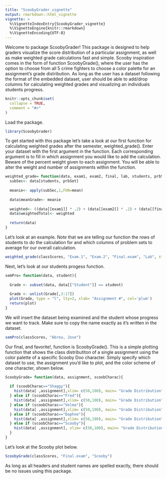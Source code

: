 ```yaml
---
title: "ScoobyGrader_vignette"
output: rmarkdown::html_vignette
vignette: >
  %\VignetteIndexEntry{ScoobyGrader_vignette}
  %\VignetteEngine{knitr::rmarkdown}
  %\VignetteEncoding{UTF-8}
---
```

Welcome to package ScoobyGrader! This package is designed to help graders visualize the score distribution of a particular assignment, as well as make weighted grade calculations fast and simple. Scooby inspiration comes in the form of function ScoobyGrade(), where the user has the option to choose from all 5 crime fighters to choose a color palette for an assignment's grade distribution. As long as the user has a dataset following the format of the embedded dataset, user should be able to add/drop columns for calculating weighted grades and visualizing an individuals students progress.
```r
knitr::opts_chunk$set(
  collapse = TRUE,
  comment = "#>"
)
```
Load the package.
```r
library(ScoobyGrader)
```

To get started with this package let's take a look at our first function for calculating weighted grades after the semester, weighted_grade(). Enter your dataset with the first argument in the function. Each corresponding argument is to fill in which assignment you would like to add the calculation. Beware of the percent weight given to each assignment. You will be able to alter the weight and number of assignments within the function. 
```r
weighted_grade= function(data, exam1, exam2, final, lab, students, prbSet){
  subSec<- data[students, prbSet]
  
  meanie<- apply(subSec,1,FUN=mean)
  
  data$meanGrade<- meanie
  
  weighted<- ((data[[exam1]] * .2) + (data[[exam2]] * .2) + (data[[final]] * .3) + (data[[lab]] * .2) + (data$meanGrade * .1))
  data$weightedTotal<- weighted
  
  return(data)
}

```

Let's look at an example. *Note* that we are telling our function the rows of students to do the calculation for and which columns of problem sets to average for our overall calculation.
```r
weighted_grade(classScores, "Exam.1", "Exam.2", "Final.exam", "Lab", students=1:166, prbSet=7:18)
```
Next, let's look at our students progess function.
```r
semPro= function(data, student){
  
  Grade <- subset(data, data[["Student"]] == student)
  
  Grade <- unlist(Grade[,3:17])
  plot(Grade, type = "l", lty=2, xlab= "Assignment #", col='plum')
  return(plot)
}
```

We will insert the dataset being examined and the student whose progress we want to track. Make sure to copy the name exactly as it's written in the dataset.
```r
semPro(classScores, "Abreu, Jose")
```

Our final, and favorite!, function is ScoobyGrade(). This is a simple plotting function that shows the class distributiton of a single assignment using the color palette of a specific Scooby Doo character. Simply specify which dataset to use, the assignment you'd like to plot, and the color scheme of one character, shown below.
```r
ScoobyGrade= function(data, assignment, scoobCharac){
 
  if (scoobCharac=="Shaggy"){
    hist(data[ ,assignment],xlim= c(50,100), main= "Grade Distribution", xlab= "Grade", ylab= "# of Students", col=c("olivedrab","tomato4"), border= "black")
  } else if (scoobCharac=="Fred"){
    hist(data[ ,assignment],xlim= c(50,100), main= "Grade Distribution", xlab= "Grade", ylab= "# of Students", col=c("white", "deepskyblue3"), border= "orange2")
  } else if (scoobCharac=="Velma"){
    hist(data[ ,assignment],xlim= c(50,100), main= "Grade Distribution", xlab= "Grade", ylab= "# of Students", col="orange1", border= "firebrick3")
  } else if (scoobCharac=="Daphne"){
    hist(data[ ,assignment],xlim= c(50,100), main= "Grade Distribution", xlab= "Grade", ylab= "# of Students", col=c("plum4", "thistle"), border= "olivedrab2")
  } else if (scoobCharac=="Scooby"){
    hist(data[ ,assignment], xlim= c(50,100), main= "Grade Distribution", xlab= "Grade", ylab= "# of Students", col=c("tan3", "black"), border= "turquoise3")
  }
}
```

Let's look at the Scooby plot below.
```r
ScoobyGrade(classScores, "Final.exam", "Scooby")
```

As long as all headers and student names are spelled exactly, there should be no issues using this package. 